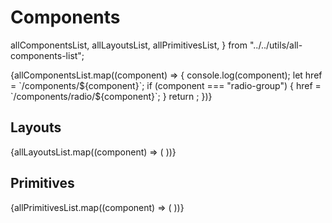 # Components

  allComponentsList,
  allLayoutsList,
  allPrimitivesList,
} from "../../utils/all-components-list";

<ComponentSummaryGrid mt="var(--sl-space-4)">
  {allComponentsList.map((component) => {
    console.log(component);
    let href = `/components/${component}`;
    if (component === "radio-group") {
      href = `/components/radio/${component}`;
    }
    return <ComponentSummary key={component} name={component} href={href} />;
  })}
</ComponentSummaryGrid>

## Layouts

<ComponentSummaryGrid mt="var(--sl-space-4)">
  {allLayoutsList.map((component) => (
    <ComponentSummary key={component} name={component} />
  ))}
</ComponentSummaryGrid>

## Primitives

<ComponentSummaryGrid mt="var(--sl-space-4)">
  {allPrimitivesList.map((component) => (
    <ComponentSummary key={component} name={component} />
  ))}
</ComponentSummaryGrid>
